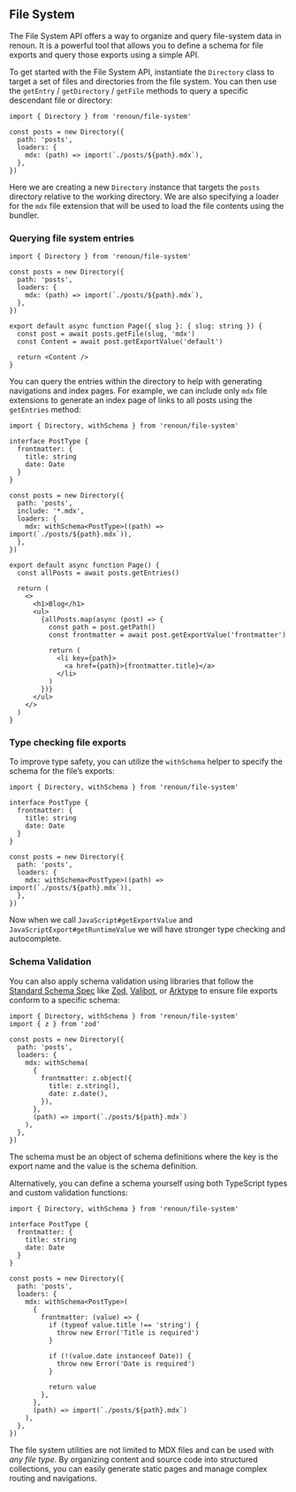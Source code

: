 ## File System

The File System API offers a way to organize and query file-system data in renoun. It is a powerful tool that allows you to define a schema for file exports and query those exports using a simple API.

To get started with the File System API, instantiate the `Directory` class to target a set of files and directories from the file system. You can then use the `getEntry` / `getDirectory` / `getFile` methods to query a specific descendant file or directory:

```tsx
import { Directory } from 'renoun/file-system'

const posts = new Directory({
  path: 'posts',
  loaders: {
    mdx: (path) => import(`./posts/${path}.mdx`),
  },
})
```

Here we are creating a new `Directory` instance that targets the `posts` directory relative to the working directory. We are also specifying a loader for the `mdx` file extension that will be used to load the file contents using the bundler.

### Querying file system entries

```tsx
import { Directory } from 'renoun/file-system'

const posts = new Directory({
  path: 'posts',
  loaders: {
    mdx: (path) => import(`./posts/${path}.mdx`),
  },
})

export default async function Page({ slug }: { slug: string }) {
  const post = await posts.getFile(slug, 'mdx')
  const Content = await post.getExportValue('default')

  return <Content />
}
```

You can query the entries within the directory to help with generating navigations and index pages. For example, we can include only `mdx` file extensions to generate an index page of links to all posts using the `getEntries` method:

```tsx
import { Directory, withSchema } from 'renoun/file-system'

interface PostType {
  frontmatter: {
    title: string
    date: Date
  }
}

const posts = new Directory({
  path: 'posts',
  include: '*.mdx',
  loaders: {
    mdx: withSchema<PostType>((path) => import(`./posts/${path}.mdx`)),
  },
})

export default async function Page() {
  const allPosts = await posts.getEntries()

  return (
    <>
      <h1>Blog</h1>
      <ul>
        {allPosts.map(async (post) => {
          const path = post.getPath()
          const frontmatter = await post.getExportValue('frontmatter')

          return (
            <li key={path}>
              <a href={path}>{frontmatter.title}</a>
            </li>
          )
        })}
      </ul>
    </>
  )
}
```

### Type checking file exports

To improve type safety, you can utilize the `withSchema` helper to specify the schema for the file’s exports:

```tsx
import { Directory, withSchema } from 'renoun/file-system'

interface PostType {
  frontmatter: {
    title: string
    date: Date
  }
}

const posts = new Directory({
  path: 'posts',
  loaders: {
    mdx: withSchema<PostType>((path) => import(`./posts/${path}.mdx`)),
  },
})
```

Now when we call `JavaScript#getExportValue` and `JavaScriptExport#getRuntimeValue` we will have stronger type checking and autocomplete.

### Schema Validation

You can also apply schema validation using libraries that follow the [Standard Schema Spec](https://github.com/standard-schema/standard-schema?tab=readme-ov-file#standard-schema-spec) like [Zod](https://zod.dev/), [Valibot](https://valibot.dev/), or [Arktype](https://github.com/arktypeio/arktype) to ensure file exports conform to a specific schema:

```tsx
import { Directory, withSchema } from 'renoun/file-system'
import { z } from 'zod'

const posts = new Directory({
  path: 'posts',
  loaders: {
    mdx: withSchema(
      {
        frontmatter: z.object({
          title: z.string(),
          date: z.date(),
        }),
      },
      (path) => import(`./posts/${path}.mdx`)
    ),
  },
})
```

<Note>
  The schema must be an object of schema definitions where the key is the export
  name and the value is the schema definition.
</Note>

Alternatively, you can define a schema yourself using both TypeScript types and custom validation functions:

```tsx
import { Directory, withSchema } from 'renoun/file-system'

interface PostType {
  frontmatter: {
    title: string
    date: Date
  }
}

const posts = new Directory({
  path: 'posts',
  loaders: {
    mdx: withSchema<PostType>(
      {
        frontmatter: (value) => {
          if (typeof value.title !== 'string') {
            throw new Error('Title is required')
          }

          if (!(value.date instanceof Date)) {
            throw new Error('Date is required')
          }

          return value
        },
      },
      (path) => import(`./posts/${path}.mdx`)
    ),
  },
})
```

The file system utilities are not limited to MDX files and can be used with _any file type_. By organizing content and source code into structured collections, you can easily generate static pages and manage complex routing and navigations.
